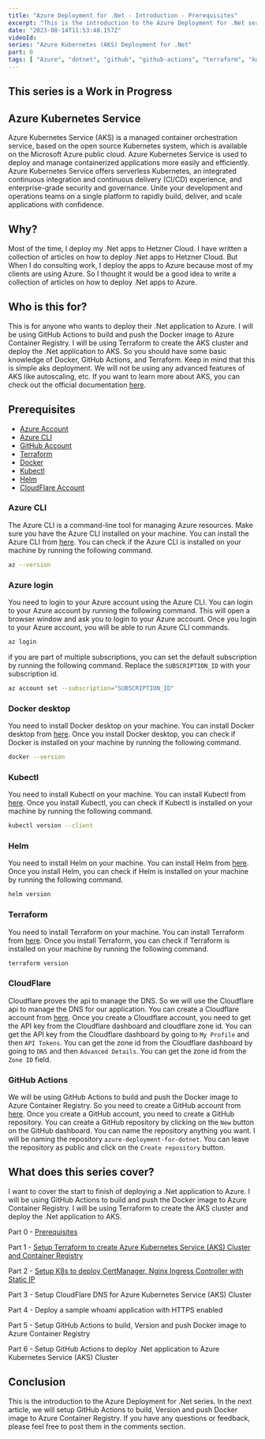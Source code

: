 ```yaml
---
title: "Azure Deployment for .Net - Introduction - Prerequisites"
excerpt: "This is the introduction to the Azure Deployment for .Net series."
date: "2023-08-14T11:53:48.157Z"
videoId: 
series: "Azure Kubernetes (AKS) Deployment for .Net"
part: 0
tags: [ "Azure", "dotnet", "github", "github-actions", "terraform", "kubernetes", "aks", "cloudflare", "helm", "cert-manager", "nginx-ingress-controller", "docker", "azure-container-registry" ]
---
```


<YoutubeVideo videoId={props.videoId} />

<TOCInline toc={props.toc} asDisclosure />

## This series is a Work in Progress

## Azure Kubernetes Service

Azure Kubernetes Service (AKS) is a managed container orchestration service, based on the open source Kubernetes system, which is available on the Microsoft Azure public cloud. Azure Kubernetes Service is used to deploy and manage containerized applications more easily and efficiently. Azure Kubernetes Service offers serverless Kubernetes, an integrated continuous integration and continuous delivery (CI/CD) experience, and enterprise-grade security and governance. Unite your development and operations teams on a single platform to rapidly build, deliver, and scale applications with confidence.

## Why?

Most of the time, I deploy my .Net apps to Hetzner Cloud. I have written a collection of articles on how to deploy .Net apps to Hetzner Cloud. But When I do consulting work, I deploy the apps to Azure because most of my clients are using Azure. So I thought it would be a good idea to write a collection of articles on how to deploy .Net apps to Azure.

## Who is this for?

This is for anyone who wants to deploy their .Net application to Azure. I will be using GitHub Actions to build and push the Docker image to Azure Container Registry. I will be using Terraform to create the AKS cluster and deploy the .Net application to AKS. So you should have some basic knowledge of Docker, GitHub Actions, and Terraform. Keep in mind that this is simple aks deployment. We will not be using any advanced features of AKS like autoscaling, etc. If you want to learn more about AKS, you can check out the official documentation [here](https://docs.microsoft.com/en-us/azure/aks/).

## Prerequisites

- [Azure Account](https://azure.microsoft.com/en-us/free/)
- [Azure CLI](https://docs.microsoft.com/en-us/cli/azure/install-azure-cli)
- [GitHub Account](https://github.com)
- [Terraform](https://www.terraform.io/downloads.html)
- [Docker](https://www.docker.com/products/docker-desktop)
- [Kubectl](https://kubernetes.io/docs/tasks/tools/install-kubectl/)
- [Helm](https://helm.sh/docs/intro/install/)
- [CloudFlare Account](https://www.cloudflare.com/)

### Azure CLI

The Azure CLI is a command-line tool for managing Azure resources. Make sure you have the Azure CLI installed on your machine. You can install the Azure CLI from [here](https://docs.microsoft.com/en-us/cli/azure/install-azure-cli). You can check if the Azure CLI is installed on your machine by running the following command.

```bash
az --version
```

### Azure login

You need to login to your Azure account using the Azure CLI. You can login to your Azure account by running the following command. This will open a browser window and ask you to login to your Azure account. Once you login to your Azure account, you will be able to run Azure CLI commands.

```bash
az login
```

if you are part of multiple subscriptions, you can set the default subscription by running the following command. Replace the `SUBSCRIPTION_ID` with your subscription id.

```bash
az account set --subscription="SUBSCRIPTION_ID"
```

### Docker desktop

You need to install Docker desktop on your machine. You can install Docker desktop from [here](https://www.docker.com/products/docker-desktop). Once you install Docker desktop, you can check if Docker is installed on your machine by running the following command.

```bash
docker --version
```

### Kubectl

You need to install Kubectl on your machine. You can install Kubectl from [here](https://kubernetes.io/docs/tasks/tools/install-kubectl/). Once you install Kubectl, you can check if Kubectl is installed on your machine by running the following command.

```bash
kubectl version --client
```

### Helm

You need to install Helm on your machine. You can install Helm from [here](https://helm.sh/docs/intro/install/). Once you install Helm, you can check if Helm is installed on your machine by running the following command.

```bash
helm version
```

### Terraform

You need to install Terraform on your machine. You can install Terraform from [here](https://www.terraform.io/downloads.html). Once you install Terraform, you can check if Terraform is installed on your machine by running the following command.

```bash
terraform version
```

### CloudFlare

Cloudflare proves the api to manage the DNS. So we will use the Cloudflare api to manage the DNS for our application. You can create a Cloudflare account from [here](https://www.cloudflare.com/). Once you create a Cloudflare account, you need to get the API key from the Cloudflare dashboard and cloudflare zone id. You can get the API key from the Cloudflare dashboard by going to `My Profile` and then `API Tokens`. You can get the zone id from the Cloudflare dashboard by going to `DNS` and then `Advanced Details`. You can get the zone id from the `Zone ID` field.

### GitHub Actions

We will be using GitHub Actions to build and push the Docker image to Azure Container Registry. So you need to create a GitHub account from [here](https://github.com). Once you create a GitHub account, you need to create a GitHub repository. You can create a GitHub repository by clicking on the `New` button on the GitHub dashboard. You can name the repository anything you want. I will be naming the repository `azure-deployment-for-dotnet`. You can leave the repository as public and click on the `Create repository` button.

## What does this series cover?

I want to cover the start to finish of deploying a .Net application to Azure. I will be using GitHub Actions to build and push the Docker image to Azure Container Registry. I will be using Terraform to create the AKS cluster and deploy the .Net application to AKS.

Part 0 - [Prerequisites](/posts/azure-deployment-for-dotnet)

Part 1 - [Setup Terraform to create Azure Kubernetes Service (AKS) Cluster and Container Registry](/posts/terraform-to-create-azure-kubernetes-service-aks-cluster-and-container-registry)

Part 2 - [Setup K8s to deploy CertManager, Nginx Ingress Controller with Static IP](/posts/certmanager-nginx-ingress-controller-with-static-ip-in-aks)

Part 3 - Setup CloudFlare DNS for Azure Kubernetes Service (AKS) Cluster

Part 4 - Deploy a sample whoami application with HTTPS enabled

Part 5 - Setup GitHub Actions to build, Version and push Docker image to Azure Container Registry

Part 6 - Setup GitHub Actions to deploy .Net application to Azure Kubernetes Service (AKS) Cluster


## Conclusion

This is the introduction to the Azure Deployment for .Net series. In the next article, we will setup GitHub Actions to build, Version and push Docker image to Azure Container Registry. If you have any questions or feedback, please feel free to post them in the comments section.